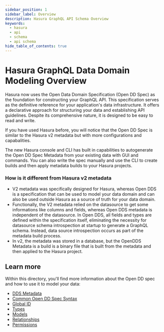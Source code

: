 ```yaml
---
sidebar_position: 1
sidebar_label: Overview
description: Hasura GraphQL API Schema Overview
keywords:
  - hasura
  - api
  - schema
  - api schema
hide_table_of_contents: true
---
```


# Hasura GraphQL Data Domain Modeling Overview

Hasura now uses the Open Data Domain Specification (Open DD Spec) as the foundation for constructing your GraphQL API.
This specification serves as the definitive reference for your application's data infrastructure. It offers a
declarative approach for structuring your data and establishing API guidelines. Despite its comprehensive nature, it is
designed to be easy to read and write.

If you have used Hasura before, you will notice that the Open DD Spec is similar to the Hasura v2 metadata but with more
configurations and capabalities.

The new Hasura console and CLI has built in capabilities to autogenerate the Open DD Spec Metadata from your existing
data with GUI and commands. You can also write the spec manually and use the CLI to create builds and then apply
metadata builds to your Hasura projects.

### How is it different from Hasura v2 metadata

- V2 metadata was specifically designed for Hasura, whereas Open DDS is a specification that can be used to model your
  data domain and can also be used outside Hasura as a source of truth for your data domain.
- Functionally, the V2 metadata relied on the datasource to get some informations like columns and fields, whereas Open
  DDS metadata is independent of the datasource. In Open DDS, all fields and types are defined within the specification
  itself, eliminating the necessity for datasource schema introspection at startup to generate a GraphQL schema.
  Instead, data source introspection occurs as part of the metadata build process.
- In v2, the metadata was stored in a database, but the OpenDDS Metadata is a build is a binary file that is built from
  the metadata and then applied to the Hasura project.

## Learn more

Within this directory, you'll find more information about the Open DD spec and how to use it to model your data:

- [DDS Metadata](/data-domain-modeling/dds-metadata.mdx)
- [Common Open DD Spec Syntax](/data-domain-modeling/common-syntax.mdx)
- [Global ID](/data-domain-modeling/global-id.mdx)
- [Types](/data-domain-modeling/types.mdx)
- [Models](/data-domain-modeling/models.mdx)
- [Relationships](/data-domain-modeling/relationships.mdx)
- [Permissions](/data-domain-modeling/permissions.mdx)
